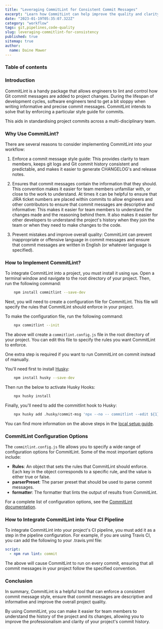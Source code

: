 ```yaml
---
title: "Leveraging CommitLint for Consistent Commit Messages"
excerpt: "Learn how CommitLint can help improve the quality and clarity of your project's commit history by enforcing a consistent commit message style. Find out how to easily integrate CommitLint into your continuous integration pipeline and start reaping the benefits today."
date: "2023-01-19T05:35:07.322Z"
category: "workflow"
tags: git,pipelines,code-quality
slug: leveraging-commitlint-for-consistency
published: true
sitemap: true
author:
  name: Daine Mawer
---
```


### Table of contents

### **Introduction**

CommitLint is a handy package that allows engineers to lint and control how Git commit messages are added to project changes. During the lifespan of development cycles, software engineers tend to get a bit sloppy when writing informative and precise commit messages. CommitLint intends to solve that by enforcing a particular style guide for commits.

This aids in standardising project commits across a multi-disciplinary team.

### **Why Use CommitLint?**

There are several reasons to consider implementing CommitLint into your workflow:

1.  Enforce a commit message style guide: This provides clarity to team members, keeps git logs and Git commit history consistent and predictable, and makes it easier to generate CHANGELOG's and release notes.

2.  Ensures that commit messages contain the information that they should. This convention makes it easier for team members unfamiliar with, or close to the work to understand. At times it can be helpful to ensure that JIRA ticket numbers are placed within commits to allow engineers and other contributors to ensure that commit messages are descriptive and informative: This makes it easier for team members to understand the changes made and the reasoning behind them. It also makes it easier for other developers to understand the project's history when they join the team or when they need to make changes to the code.

3.  Prevent mistakes and improve overall quality: CommitLint can prevent inappropriate or offensive language in commit messages and ensure that commit messages are written in English (or whatever language is specified).

### **How to Implement CommitLint?**

To integrate CommitLint into a project, you must install it using `npm`. Open a terminal window and navigate to the root directory of your project. Then, run the following command:

```bash
    npm install commitlint --save-dev
```

Next, you will need to create a configuration file for CommitLint. This file will specify the rules that CommitLint should enforce in your project.

To make the configuration file, run the following command:

```bash
    npx commitlint --init
```

The above will create a `commitlint.config.js` file in the root directory of your project. You can edit this file to specify the rules you want CommitLint to enforce.

One extra step is required if you want to run CommitLint on commit instead of manually.

You'll need first to install [Husky](https://typicode.github.io/husky/#/):

```bash
    npm install husky --save-dev
```

Then run the below to activate Husky Hooks:

```bash
    npx husky install
```

Finally, you'll need to add the commitlint hook to Husky:

```bash
    npx husky add .husky/commit-msg 'npx --no -- commitlint --edit ${1}'
```

You can find more information on the above steps in the [local setup guide](https://commitlint.js.org/#/guides-local-setup).

### **CommitLint Configuration Options**

The `commitlint.config.js` file allows you to specify a wide range of configuration options for CommitLint. Some of the most important options include:

- **Rules**: An object that sets the rules that CommitLint should enforce. Each key in the object corresponds to a specific rule, and the value is either true or false.
- **parserPreset**: The parser preset that should be used to parse commit messages.
- **formatter**: The formatter that lints the output of results from CommitLint.

For a complete list of configuration options, see the [CommitLint documentation](https://commitlint.js.org/#/reference-configuration).

### **How to Integrate CommitLint into Your CI Pipeline**

To integrate CommitLint into your project's CI pipeline, you must add it as a step in the pipeline configuration. For example, if you are using Travis CI, you can add the following to your .travis.yml file:

```yaml
script:
  - npm run lint: commit
```

The above will cause CommitLint to run on every commit, ensuring that all commit messages in your project follow the specified convention.

### **Conclusion**

In summary, CommitLint is a helpful tool that can enforce a consistent commit message style, ensure that commit messages are descriptive and informative and improve the overall project quality.

By using CommitLint, you can make it easier for team members to understand the history of the project and its changes, allowing you to improve the professionalism and clarity of your project's commit history.
